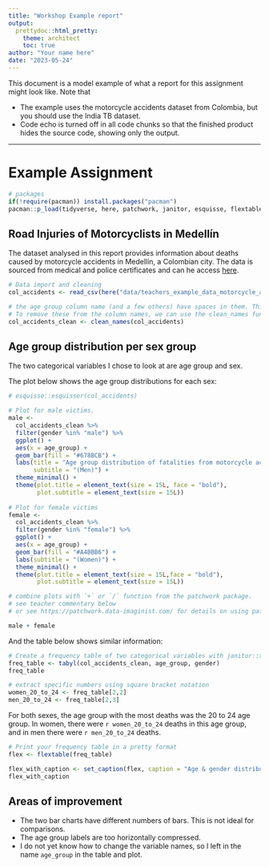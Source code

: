 ```yaml
---
title: "Workshop Example report"
output:
  prettydoc::html_pretty:
    theme: architect
    toc: true
author: "Your name here"
date: "2023-05-24"
---
```


This document is a model example of what a report for this assignment might look like. Note that

-   The example uses the motorcycle accidents dataset from Colombia, but you should use the India TB dataset.
-   Code echo is turned off in all code chunks so that the finished product hides the source code, showing only the output.

------------------------------------------------------------------------

# Example Assignment

```r
# packages
if(!require(pacman)) install.packages("pacman")
pacman::p_load(tidyverse, here, patchwork, janitor, esquisse, flextable)
```

## Road Injuries of Motorcyclists in Medellín

The dataset analysed in this report provides information about deaths caused by motorcycle accidents in Medellín, a Colombian city. The data is sourced from medical and police certificates and can he access [here](https://zenodo.org/record/4836304).

```r
# Data import and cleaning
col_accidents <- read_csv(here("data/teachers_example_data_motorcycle_accidents_colombia.csv"))

# the age group column name (and a few others) have spaces in them. This makes them hard to work with.
# To remove these from the column names, we can use the clean_names function from janitor
col_accidents_clean <- clean_names(col_accidents)
```

## Age group distribution per sex group

The two categorical variables I chose to look at are age group and sex.

The plot below shows the age group distributions for each sex:

```r
# esquisse::esquisser(col_accidents)

# Plot for male victims.
male <-
  col_accidents_clean %>%
  filter(gender %in% "male") %>%
  ggplot() +
  aes(x = age_group) +
  geom_bar(fill = "#678BCB") +
  labs(title = "Age group distribution of fatalities from motorcycle accidents",
       subtitle = "(Men)") +
  theme_minimal() +
  theme(plot.title = element_text(size = 15L, face = "bold"),
        plot.subtitle = element_text(size = 15L))
  
# Plot for female victims
female <-
  col_accidents_clean %>%
  filter(gender %in% "female") %>%
  ggplot() +
  aes(x = age_group) +
  geom_bar(fill = "#A4BBB6") +
  labs(subtitle = "(Women)") +
  theme_minimal() +
  theme(plot.title = element_text(size = 15L,face = "bold"),
        plot.subtitle = element_text(size = 15L))

# combine plots with `+` or `/` function from the patchwork package. 
# see teacher commentary below
# or see https://patchwork.data-imaginist.com/ for details on using patchwork

male + female
```

And the table below shows similar information:

```r
# Create a frequency table of two categorical variables with janitor::tabyl()
freq_table <- tabyl(col_accidents_clean, age_group, gender)
freq_table

# extract specific numbers using square bracket notation
women_20_to_24 <- freq_table[2,2]
men_20_to_24 <- freq_table[2,3]
```

For both sexes, the age group with the most deaths was the 20 to 24 age group. In women, there were `r women_20_to_24` deaths in this age group, and in men there were `r men_20_to_24` deaths.

```r
# Print your frequency table in a pretty format
flex <- flextable(freq_table)

flex_with_caption <- set_caption(flex, caption = "Age & gender distribution of fatalities from motorcycle accidents")
flex_with_caption
```

## Areas of improvement

-   The two bar charts have different numbers of bars. This is not ideal for comparisons.
-   The age group labels are too horizontally compressed.
-   I do not yet know how to change the variable names, so I left in the name `age_group` in the table and plot.
